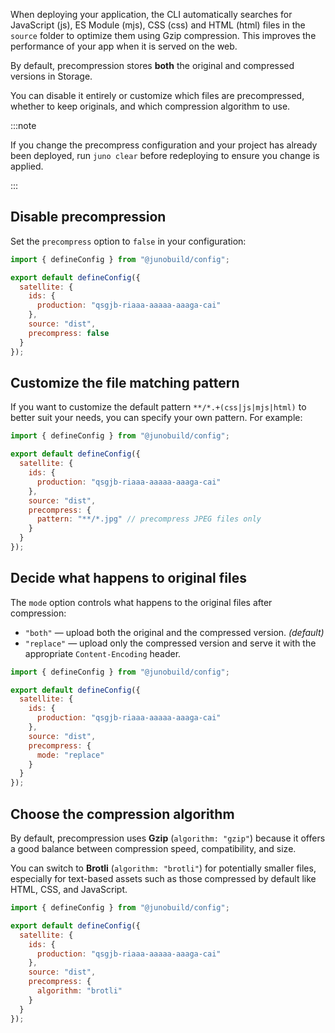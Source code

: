 When deploying your application, the CLI automatically searches for JavaScript (js), ES Module (mjs), CSS (css) and HTML (html) files in the `source` folder to optimize them using Gzip compression. This improves the performance of your app when it is served on the web.

By default, precompression stores **both** the original and compressed versions in Storage.

You can disable it entirely or customize which files are precompressed, whether to keep originals, and which compression algorithm to use.

:::note

If you change the precompress configuration and your project has already been deployed, run `juno clear` before redeploying to ensure you change is applied.

:::

## Disable precompression

Set the `precompress` option to `false` in your configuration:

```javascript title="juno.config.js"
import { defineConfig } from "@junobuild/config";

export default defineConfig({
  satellite: {
    ids: {
      production: "qsgjb-riaaa-aaaaa-aaaga-cai"
    },
    source: "dist",
    precompress: false
  }
});
```

## Customize the file matching pattern

If you want to customize the default pattern `**/*.+(css|js|mjs|html)` to better suit your needs, you can specify your own pattern. For example:

```javascript title="juno.config.js"
import { defineConfig } from "@junobuild/config";

export default defineConfig({
  satellite: {
    ids: {
      production: "qsgjb-riaaa-aaaaa-aaaga-cai"
    },
    source: "dist",
    precompress: {
      pattern: "**/*.jpg" // precompress JPEG files only
    }
  }
});
```

## Decide what happens to original files

The `mode` option controls what happens to the original files after compression:

- `"both"` — upload both the original and the compressed version. _(default)_
- `"replace"` — upload only the compressed version and serve it with the appropriate `Content-Encoding` header.

```javascript title="juno.config.js"
import { defineConfig } from "@junobuild/config";

export default defineConfig({
  satellite: {
    ids: {
      production: "qsgjb-riaaa-aaaaa-aaaga-cai"
    },
    source: "dist",
    precompress: {
      mode: "replace"
    }
  }
});
```

## Choose the compression algorithm

By default, precompression uses **Gzip** (`algorithm: "gzip"`) because it offers a good balance between compression speed, compatibility, and size.

You can switch to **Brotli** (`algorithm: "brotli"`) for potentially smaller files, especially for text-based assets such as those compressed by default like HTML, CSS, and JavaScript.

```javascript title="juno.config.js"
import { defineConfig } from "@junobuild/config";

export default defineConfig({
  satellite: {
    ids: {
      production: "qsgjb-riaaa-aaaaa-aaaga-cai"
    },
    source: "dist",
    precompress: {
      algorithm: "brotli"
    }
  }
});
```
